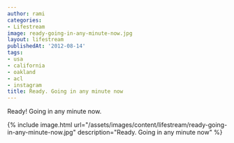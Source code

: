 ```yaml
---
author: rami
categories:
- Lifestream
image: ready-going-in-any-minute-now.jpg
layout: lifestream
publishedAt: '2012-08-14'
tags:
- usa
- california
- oakland
- acl
- instagram
title: Ready. Going in any minute now
---
```


Ready! Going in any minute now.

{% include image.html url="/assets/images/content/lifestream/ready-going-in-any-minute-now.jpg" description="Ready. Going in any minute now" %}